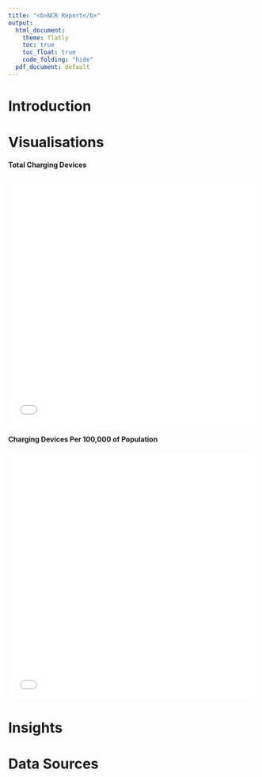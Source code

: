 ```yaml
---
title: "<b>NCR Report</b>"
output:
  html_document:
    theme: flatly
    toc: true
    toc_float: true
    code_folding: "hide"
  pdf_document: default
---
```


# Introduction


# Visualisations

<!--html_preserve-->

<div class = "row">
  <div class = "col-md-6">
  
<h4>Total Charging Devices</h4>

<iframe src = "fig_1.html" width="500" height="500" frameBorder="0"> </iframe>

</div>
<div class = "col-md-6">


</div>
</div>

<div class = "row">
  <div class = "col-md-6">
  
<h4>Charging Devices Per 100,000 of Population</h4>

<iframe src = "fig_2.html" width="500" height="500" frameBorder="0"> </iframe>

</div>
<div class = "col-md-6">



</div>
</div>

<!--/html_preserve-->


# Insights

# Data Sources